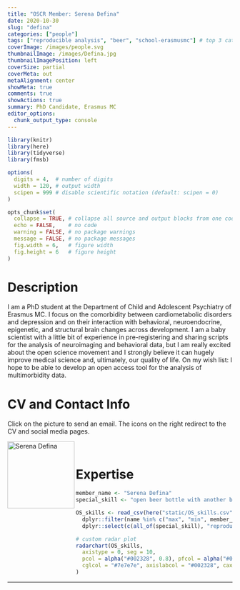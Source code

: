 ```yaml
---
title: "OSCR Member: Serena Defina"
date: 2020-10-30
slug: "defina"
categories: ["people"]
tags: ["reproducible analysis", "beer", "school-erasmusmc"] # top 3 categories + unique + school
coverImage: /images/people.svg
thumbnailImage: /images/Defina.jpg
thumbnailImagePosition: left
coverSize: partial
coverMeta: out
metaAlignment: center
showMeta: true
comments: true
showActions: true
summary: PhD Candidate, Erasmus MC
editor_options: 
  chunk_output_type: console
---
```


```r

library(knitr)
library(here)
library(tidyverse)
library(fmsb)

options(
  digits = 4,  # number of digits
  width = 120, # output width
  scipen = 999 # disable scientific notation (default: scipen = 0)
)

opts_chunk$set(
  collapse = TRUE, # collapse all source and output blocks from one code chunk into a single block
  echo = FALSE,    # no code
  warning = FALSE, # no package warnings
  message = FALSE, # no package messages
  fig.width = 6,   # figure width
  fig.height = 6   # figure height
)

```

# Description

I am a PhD student at the Department of Child and Adolescent Psychiatry of Erasmus MC. I focus on the comorbidity between cardiometabolic disorders and depression and on their interaction with behavioral, neuroendocrine, epigenetic, and structural brain changes across development. I am a baby scientist with a little bit of experience in pre-registering and sharing scripts for the analysis of neuroimaging and behavioral data, but I am really excited about the open science movement and I strongly believe it can hugely improve medical science and, ultimately, our quality of life. On my wish list: I hope to be able to develop an open access tool for the analysis of multimorbidity data.

# CV and Contact Info

Click on the picture to send an email. The icons on the right redirect to the CV and social media pages.

<!-- EMAIL -->
<p>
  <a href="mailto:s.defina@erasmusmc.nl">
  <img border="0" alt="Serena Defina" src="/images/Defina.jpg" width="150" height="150" align="left">
  </a>
</p>

<!-- CV -->
<p align="center">
  <a href="https://www.linkedin.com/in/serena-defina-684378183/" class="fa fa-file fa-2x" style="color:#00B969;">
  </a>
</p>

<!-- ORCID -->
<p align="center">
  <a href="https://orcid.org/0000-0003-3344-6597" class="ai ai-orcid fa-2x" style="color:#000000;">
  </a>
</p>

<!-- GITHUB -->
<p align="center">
  <a href="https://github.com/SereDef" class="fa fa-github fa-2x" style="color:#000000;">
  </a>
</p>

<BR>

# Expertise

```r

member_name <- "Serena Defina"
special_skill <- "open beer bottle with another beer bottle"

OS_skills <- read_csv(here("static/OS_skills.csv")) %>%
  dplyr::filter(name %in% c("max", "min", member_name)) %>%
  dplyr::select(c(all_of(special_skill), "reproducible analysis", "open access", "preregistration", "open source software", "data sharing", "data management"))

# custom radar plot
radarchart(OS_skills,
  axistype = 0, seg = 10,
  pcol = alpha("#002328", 0.8), pfcol = alpha("#00B969", 0.6), plwd = 4, centerzero = TRUE, # polygon
  cglcol = "#7e7e7e", axislabcol = "#002328", caxislabels = seq(0, 10, 2), cglwd = 0.8 # grid
)

```

***


